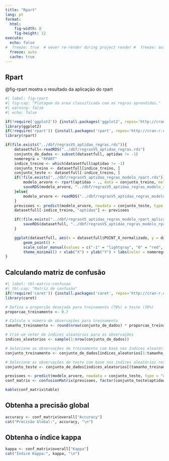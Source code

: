 ```yaml
---
title: "Rpart"
lang: pt
format: 
  html:
    fig-width: 8
    fig-height: 12
execute:
  echo: false
#  freeze: true  # never re-render during project render #  freeze: auto  # re-render only when source changes
  freeze: auto
  cache: true 
---
```


## Rpart

@fig-rpart mostra o resultado da aplicação do rpart 


```r
#| label: fig-rpart
#| fig-cap: "Plotagem da area classificada com as regras aprendidas."
#| warning: false
#| echo: false

if(!require('ggplot2')) {install.packages('ggplot2', repos='http://cran-r.c3sl.ufpr.br/')}
library(ggplot2)
if(!require('rpart')) {install.packages('rpart', repos='http://cran-r.c3sl.ufpr.br/')}
library(rpart)

if(file.exists("../dbf/regrasV5_aptidao_regras.rds")){
    datasetfull<-readRDS("../dbf/regrasV5_aptidao_regras.rds")
    conjunto_de_dados <- subset(datasetfull, aptidao != -1)
    nomeregra = "RPART"
    indice_treino <- which(datasetfull$aptidao != -1)
    conjunto_treino <- datasetfull[indice_treino, ]
    conjunto_teste <- datasetfull[-indice_treino, ]
    if(!file.exists("../dbf/regrasV5_aptidao_regras_modelo_rpart.rds")){
        modelo_arvore <- rpart(aptidao ~ ., data = conjunto_treino, method = "class")
        saveRDS(modelo_arvore, "../dbf/regrasV5_aptidao_regras_modelo_rpart.rds")
    }else{
        modelo_arvore <- readRDS("../dbf/regrasV5_aptidao_regras_modelo_rpart.rds")
    }
    previsoes <- predict(modelo_arvore, newdata = conjunto_teste, type = "class")
    datasetfull[-indice_treino, "aptidao"] <- previsoes

    if(!file.exists("../dbf/regrasV5_aptidao_regras_modelo_rpart_aplicado.rds")){
        saveRDS(datasetfull, "../dbf/regrasV5_aptidao_regras_modelo_rpart_aplicado.rds")
    }

    ggplot(datasetfull, aes(x = datasetfull$POINT_X_normalizado, y = datasetfull$POINT_Y_normalizado, color = as.factor(datasetfull$aptidao))) +
        geom_point() +
        scale_color_manual(values = c("-1" = "lightgray", "0" = "red", "1" = "yellow", "2" = "blue", "3" = "orange", "4" = "green")) +
        theme_minimal() + xlab("X") + ylab("Y") + labs(color = nomeregra)
}
```

## Calculando matriz de confusão
```r
#| label: tbl-matriz-confusao
#| tbl-cap: "Matriz de confusão"
if(!require('caret')) {install.packages('caret', repos='http://cran-r.c3sl.ufpr.br/')}
library(caret)

# Defina a proporção desejada para treinamento (70%) e teste (30%)
proporcao_treinamento <- 0.7

# Calcule o número de observações para treinamento
tamanho_treinamento <- round(nrow(conjunto_de_dados) * proporcao_treinamento)

# Crie um vetor de índices aleatórios para as observações
indices_aleatorios <- sample(1:nrow(conjunto_de_dados))

# Selecione as observações de treinamento com base nos índices aleatórios
conjunto_treinamento <- conjunto_de_dados[indices_aleatorios[1:tamanho_treinamento], ]

# Selecione as observações de teste com base nos índices aleatórios restantes
conjunto_teste <- conjunto_de_dados[indices_aleatorios[(tamanho_treinamento + 1):nrow(conjunto_de_dados)], ]

previsoes <- predict(modelo_arvore, newdata = conjunto_teste, type = "class")
conf_matrix <- confusionMatrix(previsoes, factor(conjunto_teste$aptidao))

kable(conf_matrix$table)
```

## Obtenha a precisão global

```r
accuracy <- conf_matrix$overall["Accuracy"]
cat("Precisão Global:", accuracy, "\n")
```

## Obtenha o índice kappa

```r
kappa <- conf_matrix$overall["Kappa"]
cat("Índice Kappa:", kappa, "\n")
```
